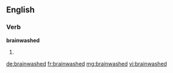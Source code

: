 ==English==

===Verb===
'''brainwashed'''
# {{past of|brainwash}}

[[de:brainwashed]]
[[fr:brainwashed]]
[[mg:brainwashed]]
[[vi:brainwashed]]